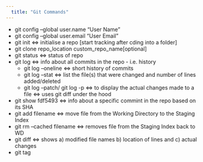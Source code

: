 ---
  title: "Git Commands"
---
  
  * git config --global user.name "User Name"
  * git config --global user.email "User Email"
  *  git init <=> initialise a repo [start tracking after cding into a folder]
  * git clone repo_location custom_repo_name[optional]
  * git status <=> status of repo
  * git log <=> info about all commits in the repo - i.e. history
      + git log --oneline <=> short history of commits
      + git log --stat <=> list the file(s) that were changed and number of lines added/deleted
      + git log --patch/ git log -p <=> to display the actual changes made to a file <=> uses git diff under the hood
  * git show fdf5493 <=> info about a specific commint in the repo based on its SHA
  * git add filename <=> move file from the Working Directory to the Staging Index
  * git rm --cached filename <=> removes file from the Staging Index back to WD
  * git diff <=> shows a) modified file names b) location of lines and c) actual changes
  * git tag